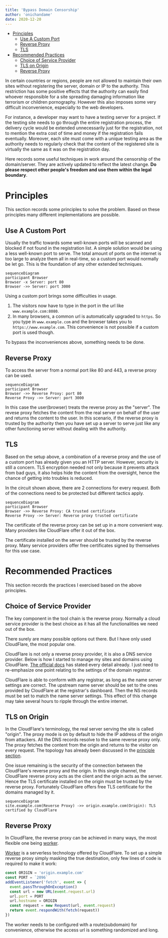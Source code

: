 ```yaml
---
title: 'Bypass Domain Censorship'
author: 'onichandame'
date: 2020-12-20
---
```


<!-- vim-markdown-toc GFM -->

- [Principles](#principles)
  - [Use A Custom Port](#use-a-custom-port)
  - [Reverse Proxy](#reverse-proxy)
  - [TLS](#tls)
- [Recommended Practices](#recommended-practices)
  - [Choice of Service Provider](#choice-of-service-provider)
  - [TLS on Origin](#tls-on-origin)
  - [Reverse Proxy](#reverse-proxy-1)

<!-- vim-markdown-toc -->

In certain countries or regions, people are not allowed to maintain their own sites without registering the server, domain or IP to the authority. This restriction has some positive effects that the authority can easily find whoever responsible for a site spreading damaging information like terrorism or children pornography. However this also imposes some very difficult inconvenience, especially to the web developers.

For instance, a developer may want to have a testing server for a project. If the testing site needs to go through the entire registration process, the delivery cycle would be extended unnecessarily just for the registration, not to mention the extra cost of time and money if the registration fails eventually. Moreover, each site must come with a unique testing area as the authority needs to regularly check that the content of the registered site is virtually the same as it was on the registration day.

Here records some useful techniques in work around the censorship of the domain/server. They are actively updated to reflect the latest change. **Do please respect other people's freedom and use them within the legal boundary**.

# Principles

This section records some principles to solve the problem. Based on these principles many different implementations are possible.

## Use A Custom Port

Usually the traffic towards some well-known ports will be scanned and blocked if not found in the registration list. A simple solution would be using a less well-known port to serve. The total amount of ports on the internet is too large to analyze them all in real-time, so a custom port would normally be let go. This is the foundation of any other extended techniques.

```mermaid
sequenceDiagram
participant Browser
Browser -x Server: port 80
Browser ->> Server: port 3000
```

Using a custom port brings some difficulties in usage.

1. The visitors now have to type in the port in the url like `www.example.com:8080`.
2. In many browsers, a common url is automatically upgraded to `https`. So you type in `www.example.com` and the browser takes you to `https://www.example.com`. This convenience is not possible if a custom port is used though.

To bypass the inconveniences above, something needs to be done.

## Reverse Proxy

To access the server from a normal port like 80 and 443, a reverse proxy can be used.

```mermaid
sequenceDiagram
participant Browser
Browser ->> Reverse Proxy: port 80
Reverse Proxy ->> Server: port 3000
```

In this case the user(browser) treats the reverse proxy as the "server". The revese proxy fetches the content from the real server on behalf of the user and returns the content to the user. In this scenario, if the reverse proxy is trusted by the authority then you have set up a server to serve just like any other functioning server without dealing with the authority.

## TLS

Based on the setup above, a combination of a reverse proxy and the use of a custom port has already given you an HTTP server. However, security is still a concern. TLS encryption needed not only because it prevents attack from bad guys, it also helps hide the content from the oversight, hence the chance of getting into troubles is reduced.

In the circuit shown above, there are 2 connections for every request. Both of the connections need to be protected but different tactics apply.

```mermaid
sequenceDiagram
participant Browser
Browser ->> Reverse Proxy: CA trusted certificate
Reverse Proxy ->> Server: Reverse proxy trusted certificate
```

The certificate of the reverse proxy can be set up in a more convenient way. Many providers like CloudFlare offer it out of the box.

The certificate installed on the server should be trusted by the reverse proxy. Many service providers offer free certificates signed by themselves for this use case.

# Recommended Practices

This section records the practices I exercised based on the above principles.

## Choice of Service Provider

The key component in the tool chain is the reverse proxy. Normally a cloud service provider is the best choice as it has all the functionalities we need out of the box.

There surely are many possible options out there. But I have only used CloudFlare, the most popular one.

CloudFlare is not only a reverse proxy provider, it is also a DNS service provider. Below is how I started to manage my sites and domains using CloudFlare. [The official docs][cf] has stated every detail already. I just need to re-emphasize one point relating to the settings of the domain registrar.

CloudFlare is able to conform with any registrar, as long as the name server settings are correct. The upstream name server should be set to the ones provided by CloudFlare at the registrar's dashboard. Then the NS records must be set to match the name server settings. This effect of this change may take several hours to ripple through the entire internet.

## TLS on Origin

In the CloudFlare's terminology, the real server serving the site is called "origin". The proxy mode is on by default to hide the IP address of the origin from attackers. All the DNS records resolve to the same reverse proxy only. The proxy fetches the content from the origin and returns to the visitor on every request. The topology has already been discussed in the [principle section](#principles).

One issue remaining is the security of the connection between the CloudFlare's reverse proxy and the origin. In this single channel, the CloudFlare reverse proxy acts as the client and the origin acts as the server. Hence the TLS certificate installed on the origin must be trusted by the reverse proxy. Fortunately CloudFlare offers free TLS certificate for the domains managed by it.

```mermaid
sequenceDiagram
site.example.com(Reverse Proxy) ->> origin.example.com(Origin): TLS certified by CloudFlare
```

## Reverse Proxy

In CloudFlare, the reverse proxy can be achieved in many ways, the most flexible one being [worker][worker].

[Worker][worker] is a serverless technology offered by CloudFlare. To set up a simple reverse proxy simply masking the true destination, only few lines of code is required to make it work:

```javascript
const ORIGIN = 'origin.example.com'
const PORT = `2096`
addEventListener('fetch', event => {
  event.passThroughOnException()
  const url = new URL(event.request.url)
  url.port = PORT
  url.hostname = ORIGIN
  const request = new Request(url, event.request)
  return event.respondWith(fetch(request))
})
```

The worker needs to be configured with a route(subdomain) for convenience, otherwise the access url is something randomized and long.

[cf]: https://support.cloudflare.com/hc/en-us/articles/201720164-Creating-a-Cloudflare-account-and-adding-a-website#2YulMb5YJTVnMxgAgNWdS2
[worker]: https://workers.cloudflare.com/
[ports]: https://support.cloudflare.com/hc/en-us/articles/200169156-Identifying-network-ports-compatible-with-Cloudflare-s-proxy#:~:text=HTTPS%20ports%20supported%20by%20Cloudflare,2083

